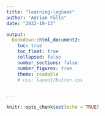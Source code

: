 ```yaml
---
title: "learning-logbook"
author: "Adrian Fülle"
date: "2022-10-13"

output:
  bookdown::html_document2:
    toc: true
    toc_float: true
    collapsed: false
    number_sections: false
    number_figures: true
    theme: readable
    # css: layout/button.css


---
```


```r
knitr::opts_chunk$set(echo = TRUE)
```

